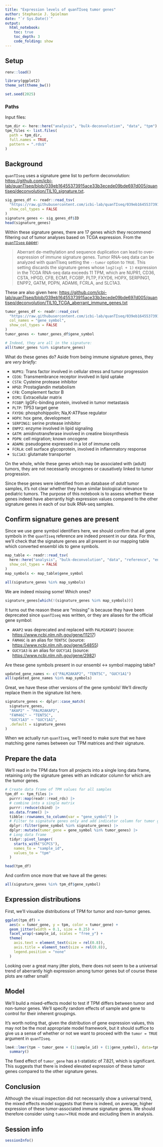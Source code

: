 ```yaml
---
title: "Expression levels of quanTIseq tumor genes"
author: Stephanie J. Spielman
date: "`r Sys.Date()`"
output:
  html_notebook:
    toc: true
    toc_depth: 3
    code_folding: show
---
```


## Setup

```r
renv::load()

library(ggplot2)
theme_set(theme_bw())

set.seed(2025) 
```

### Paths

Input files:

```r
tpm_dir <- here::here("analysis", "bulk-deconvolution", "data", "tpm")
tpm_files <- list.files(
  path = tpm_dir,
  full.names = TRUE, 
  pattern = ".rds$"
)
```

## Background

`quanTIseq` uses a signature gene list to perform deconvolution: <https://github.com/icbi-lab/quanTIseq/blob/039eb16455373915ace33b3ecede09bde697d005/quantiseq/deconvolution/TIL10_signature.txt>.
```r
sig_genes_df <- readr::read_tsv(
  "https://raw.githubusercontent.com/icbi-lab/quanTIseq/039eb16455373915ace33b3ecede09bde697d005/quantiseq/deconvolution/TIL10_signature.txt", 
  show_col_types = FALSE
)
signature_genes <- sig_genes_df$ID
head(signature_genes)
```

Within these signature genes, there are 17 genes which they recommend filtering out of tumor analyses based on TCGA expression.
From the [`quanTIseq` paper](https://doi.org/10.1186/s13073-019-0638-6):

> Aberrant de-methylation and sequence duplication can lead to over-expression of immune signature genes. 
> Tumor RNA-seq data can be analyzed with quanTIseq setting the `--tumor` option to `TRUE`. 
> This setting discards the signature genes whose `log2(xgl + 1)` expression in the TCGA RNA-seq data exceeds 11 TPM, which are NUPR1, CD36, CSTA, HPGD, CFB, ECM1, FCGBP, PLTP, FXYD6, HOPX, SERPING1, ENPP2, GATM, PDPN, ADAM6, FCRLA, and SLC1A3.

These are also given here: <https://github.com/icbi-lab/quanTIseq/blob/039eb16455373915ace33b3ecede09bde697d005/quantiseq/deconvolution/TIL10_TCGA_aberrant_immune_genes.txt>

```r
tumor_genes_df <- readr::read_csv(
  "https://raw.githubusercontent.com/icbi-lab/quanTIseq/039eb16455373915ace33b3ecede09bde697d005/quantiseq/deconvolution/TIL10_TCGA_aberrant_immune_genes.txt", 
  col_names = "gene_symbol", 
  show_col_types = FALSE
)
tumor_genes <- tumor_genes_df$gene_symbol

# Indeed, they are all in the signature:
all(tumor_genes %in% signature_genes)
```

What do these genes do? 
Aside from being immune signature genes, they are _very briefly:_

* `NUPR1`: Trans factor involved in cellular stress and tumor progression
* `CD36`: Transmembrance receptor involved in lipid uptake
* `CSTA`: Cysteine protease inhibitor 
* `HPGD`: Prostaglandin metabolism
* `CFB`: Complement factor B
* `ECM1`: Extracellular matrix
* `FCGBP`: IgGFc-binding protein, involved in tumor metastasis
* `PLTP`: TP53 target gene
* `FXYD6`: phosphohippolin; Na,K-ATPase regulator
* `HOPX`: hox gene, development
* `SERPING1`: serine protease inhibitor
* `ENPP2`: enzyme involved in lipid signaling
* `GATM`: amidinotransferase involved in creatine biosynthesis
* `PDPN`: cell migration; known oncogene
* `ADAM6`: pseudogene expressed in a lot of immune cells
* `FCRLA`: cell surface glycoprotein, involved in inflammatory response
* `SLC1A3`: glutamate transporter

On the whole, while these genes which may be associated with (adult) tumors, they are not necessarily oncogenes or causatively linked to tumor progression.

Since these genes were identified from an database of _adult_ tumor samples, it's not clear whether they have similar biological relevance to pediatric tumors. 
The purpose of this notebook is to assess whether these genes indeed have aberrantly high expression values compared to the other signature genes in each of our bulk RNA-seq samples.

## Confirm signature genes are present

Since we use gene symbol identifiers here, we should confirm that all gene symbols in the `quanTIseq` reference are indeed present in our data. 
For this, we'll check that the signature genes are all present in our mapping table which converted ensembl ids to gene symbols.

```r
map_table <- readr::read_tsv(
  here::here("analysis", "bulk-deconvolution", "data", "reference", "ensembl_symbol.tsv"),
  show_col_types = FALSE
)
map_symbols <- map_table$gene_symbol

all(signature_genes %in% map_symbols)
```

We are indeed missing some! Which ones?

```r
signature_genes[which(!(signature_genes %in% map_symbols))]
```

It turns out the reason these are "missing" is because they have been deprecated since `quanTIseq` was written, or they are aliases for the official gene symbol:

- `AKAP2` was deprecated and replaced with `PALM2AKAP2` (source: <https://www.ncbi.nlm.nih.gov/gene/11217>)
- `FAM46C` is an alias for `TENT5C` (source: <https://www.ncbi.nlm.nih.gov/gene/54855>)
- `GUCY1A3` is an alias for `GUCY1A1` (source: <https://www.ncbi.nlm.nih.gov/gene/2982>)

Are these gene symbols present in our ensembl <-> symbol mapping table?

```r
updated_gene_names <- c("PALM2AKAP2", "TENT5C", "GUCY1A1")
all(updated_gene_names %in% map_symbols)
```

Great, we have these other versions of the gene symbols!
We'll directly replace them in the signature list here.

```r
signature_genes <- dplyr::case_match(
  signature_genes, 
  "AKAP2" ~ "PALM2AKAP2", 
  "FAM46C" ~ "TENT5C", 
  "GUCY1A3" ~ "GUCY1A1", 
  .default = signature_genes
)
```

When we actually run `quanTIseq`, we'll need to make sure that we have matching gene names between our TPM matrices and their signature.

## Prepare the data

We'll read in the TPM data from all projects into a single long data frame, retaining only the signature genes with an indicator column for which are the tumor genes.

```r
# Create data frame of TPM values for all samples
tpm_df <- tpm_files |>
  purrr::map(readr::read_rds) |> 
  # combine into a single matrix
  purrr::reduce(cbind) |>
  as.data.frame() |>
  tibble::rownames_to_column(var = "gene_symbol") |>
  # Filter to signature genes only and add indicator column for tumor genes
  dplyr::filter(gene_symbol %in% signature_genes) |>
  dplyr::mutate(tumor_gene = gene_symbol %in% tumor_genes) |>
  # Long data frame
  tidyr::pivot_longer(
    starts_with("SCPCS"), 
    names_to = "sample_id", 
    values_to = "tpm"
  )

head(tpm_df)
```

And confirm once more that we have all the genes:

```r
all(signature_genes %in% tpm_df$gene_symbol)
```

## Expression distributions

First, we'll visualize distributions of TPM for tumor and non-tumor genes.


```r
ggplot(tpm_df) + 
  aes(x = tumor_gene, y = tpm, color = tumor_gene) + 
  geom_jitter(width = 0.1, size = 0.25) + 
  facet_wrap(~sample_id, scales = "free_y") + 
  theme(
    axis.text = element_text(size = rel(0.8)), 
    axis.title = element_text(size = rel(0.8)), 
    legend.position = "none"
  )
```

Looking over a great many jitter plots, there does not seem to be a universal trend of aberrantly high expression among tumor genes but of course these plots are rather small!


## Model

We'll build a mixed-effects model to test if TPM differs between tumor and non-tumor genes. 
We'll specify random effects of sample and gene to control for their inherent groupings.

It's worth noting that, given the distribution of gene expression values, this may not be the most appropriate model framework, but it should suffice to give us a sense of whether or not we want to proceed with the `tumor = TRUE` argument in `quanTIseq`.

```r
lme4::lmer(tpm ~ tumor_gene + (1|sample_id) + (1|gene_symbol), data=tpm_df) |>
  summary()
```

The fixed effect of `tumor_gene` has a t-statistic of 7.821, which is significant.
This suggests that there is indeed elevated expression of these tumor genes compared to the other signature genes.

## Conclusion

Although the visual inspection did not necessarily show a universal trend, the mixed effects model suggests that there is indeed, on average, higher expression of these tumor-associated immune signature genes. 
We should therefore consider using `tumor=TRUE` mode and excluding them in analysis.

## Session info

```r
sessionInfo()
```